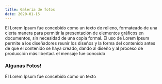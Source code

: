 ```yaml
---
title: Galería de fotos
date: 2020-01-15
---
```


El Lorem Ipsum fue concebido como un texto de relleno, formateado de una cierta manera para permitir la presentación de elementos gráficos en documentos, sin necesidad de una copia formal. El uso de Lorem Ipsum permite a los diseñadores reunir los diseños y la forma del contenido antes de que el contenido se haya creado, dando al diseño y al proceso de producción más libertad.
el mensaje fue conocido

<div style={{ color: `purple` }}>
    <h3 style={{ color: `red` }}>Algunas Fotos!</h3>
    <p>El Lorem Ipsum fue concebido como un texto</p>
    <img src="https://source.unsplash.com/random/400x200" alt="" />
</div>